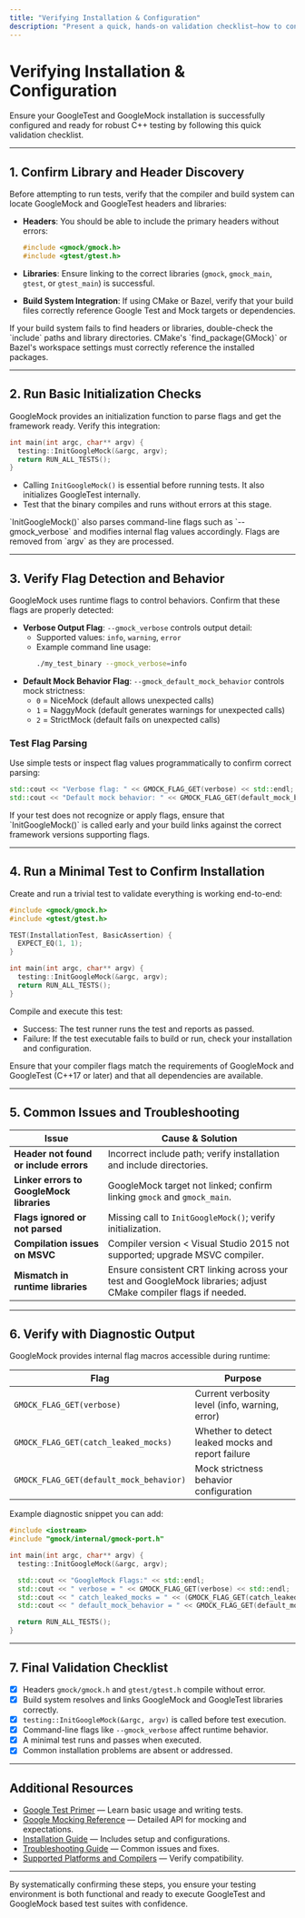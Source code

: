```yaml
---
title: "Verifying Installation & Configuration"
description: "Present a quick, hands-on validation checklist—how to confirm installation was successful, ensuring libraries and headers are detected, and typical errors to watch for."
---
```


# Verifying Installation & Configuration

Ensure your GoogleTest and GoogleMock installation is successfully configured and ready for robust C++ testing by following this quick validation checklist.

---

## 1. Confirm Library and Header Discovery

Before attempting to run tests, verify that the compiler and build system can locate GoogleMock and GoogleTest headers and libraries:

- **Headers**: You should be able to include the primary headers without errors:
  ```cpp
  #include <gmock/gmock.h>
  #include <gtest/gtest.h>
  ```

- **Libraries**: Ensure linking to the correct libraries (`gmock`, `gmock_main`, `gtest`, or `gtest_main`) is successful.

- **Build System Integration**: If using CMake or Bazel, verify that your build files correctly reference Google Test and Mock targets or dependencies.

<Tip>
If your build system fails to find headers or libraries, double-check the `include` paths and library directories. CMake's `find_package(GMock)` or Bazel's workspace settings must correctly reference the installed packages.
</Tip>

---

## 2. Run Basic Initialization Checks

GoogleMock provides an initialization function to parse flags and get the framework ready. Verify this integration:

```cpp
int main(int argc, char** argv) {
  testing::InitGoogleMock(&argc, argv);
  return RUN_ALL_TESTS();
}
```

- Calling `InitGoogleMock()` is essential before running tests. It also initializes GoogleTest internally.
- Test that the binary compiles and runs without errors at this stage.

<Note>
`InitGoogleMock()` also parses command-line flags such as `--gmock_verbose` and modifies internal flag values accordingly. Flags are removed from `argv` as they are processed.
</Note>

---

## 3. Verify Flag Detection and Behavior

GoogleMock uses runtime flags to control behaviors. Confirm that these flags are properly detected:

- **Verbose Output Flag**: `--gmock_verbose` controls output detail:
  - Supported values: `info`, `warning`, `error`
  - Example command line usage:
    ```sh
    ./my_test_binary --gmock_verbose=info
    ```
- **Default Mock Behavior Flag**: `--gmock_default_mock_behavior` controls mock strictness:
  - `0` = NiceMock (default allows unexpected calls)
  - `1` = NaggyMock (default generates warnings for unexpected calls)
  - `2` = StrictMock (default fails on unexpected calls)

### Test Flag Parsing

Use simple tests or inspect flag values programmatically to confirm correct parsing:

```cpp
std::cout << "Verbose flag: " << GMOCK_FLAG_GET(verbose) << std::endl;
std::cout << "Default mock behavior: " << GMOCK_FLAG_GET(default_mock_behavior) << std::endl;
```

<Warning>
If your test does not recognize or apply flags, ensure that `InitGoogleMock()` is called early and your build links against the correct framework versions supporting flags.
</Warning>

---

## 4. Run a Minimal Test to Confirm Installation

Create and run a trivial test to validate everything is working end-to-end:

```cpp
#include <gmock/gmock.h>
#include <gtest/gtest.h>

TEST(InstallationTest, BasicAssertion) {
  EXPECT_EQ(1, 1);
}

int main(int argc, char** argv) {
  testing::InitGoogleMock(&argc, argv);
  return RUN_ALL_TESTS();
}
```

Compile and execute this test:

- Success: The test runner runs the test and reports as passed.
- Failure: If the test executable fails to build or run, check your installation and configuration.

<Tip>
Ensure that your compiler flags match the requirements of GoogleMock and GoogleTest (C++17 or later) and that all dependencies are available.
</Tip>

---

## 5. Common Issues and Troubleshooting

| Issue                                   | Cause & Solution                                                                                         |
|-----------------------------------------|---------------------------------------------------------------------------------------------------------|
| **Header not found or include errors** | Incorrect include path; verify installation and include directories.                                 |
| **Linker errors to GoogleMock libraries** | GoogleMock target not linked; confirm linking `gmock` and `gmock_main`.                                 |
| **Flags ignored or not parsed**         | Missing call to `InitGoogleMock()`; verify initialization.                                               |
| **Compilation issues on MSVC**          | Compiler version < Visual Studio 2015 not supported; upgrade MSVC compiler.                             |
| **Mismatch in runtime libraries**       | Ensure consistent CRT linking across your test and GoogleMock libraries; adjust CMake compiler flags if needed. |

---

## 6. Verify with Diagnostic Output

GoogleMock provides internal flag macros accessible during runtime: 

| Flag                     | Purpose                                                    |
|--------------------------|------------------------------------------------------------|
| `GMOCK_FLAG_GET(verbose)`| Current verbosity level (info, warning, error)             |
| `GMOCK_FLAG_GET(catch_leaked_mocks)` | Whether to detect leaked mocks and report failure             |
| `GMOCK_FLAG_GET(default_mock_behavior)` | Mock strictness behavior configuration                           |

Example diagnostic snippet you can add:

```cpp
#include <iostream>
#include "gmock/internal/gmock-port.h"

int main(int argc, char** argv) {
  testing::InitGoogleMock(&argc, argv);

  std::cout << "GoogleMock Flags:" << std::endl;
  std::cout << " verbose = " << GMOCK_FLAG_GET(verbose) << std::endl;
  std::cout << " catch_leaked_mocks = " << (GMOCK_FLAG_GET(catch_leaked_mocks) ? "true" : "false") << std::endl;
  std::cout << " default_mock_behavior = " << GMOCK_FLAG_GET(default_mock_behavior) << std::endl;

  return RUN_ALL_TESTS();
}
```

---

## 7. Final Validation Checklist

- [x] Headers `gmock/gmock.h` and `gtest/gtest.h` compile without error.
- [x] Build system resolves and links GoogleMock and GoogleTest libraries correctly.
- [x] `testing::InitGoogleMock(&argc, argv)` is called before test execution.
- [x] Command-line flags like `--gmock_verbose` affect runtime behavior.
- [x] A minimal test runs and passes when executed.
- [x] Common installation problems are absent or addressed.

---

## Additional Resources

- [Google Test Primer](https://github.com/google/googletest/blob/main/docs/primer.md) — Learn basic usage and writing tests.
- [Google Mocking Reference](https://github.com/google/googletest/blob/main/docs/reference/mocking.md) — Detailed API for mocking and expectations.
- [Installation Guide](https://github.com/google/googletest/blob/main/README.md#installation) — Includes setup and configurations.
- [Troubleshooting Guide](https://github.com/google/googletest/blob/main/README.md#troubleshooting) — Common issues and fixes.
- [Supported Platforms and Compilers](https://github.com/google/googletest/blob/main/docs/setup-introduction/platforms.md) — Verify compatibility.

---

By systematically confirming these steps, you ensure your testing environment is both functional and ready to execute GoogleTest and GoogleMock based test suites with confidence.